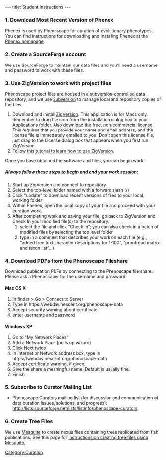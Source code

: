 ---
title: Student Instructions
---

===1. Download Most Recent Version of Phenex===

Phenex is used by Phenoscape for curation of evolutionary phenotypes.  You can find instructions for downloading and installing Phenex at the [[Phenex|Phenex homepage]].

===2. Create a SourceForge account===
We use [http://sourceforge.net/ SourceForge] to maintain our data files and you'll need a username and password to work with these files.

===3. Use ZigVersion to work with project files ===

Phenoscape project files  are housed in a subversion-controlled data repository, and we use [http://sourceforge.net/svn/?group_id=224046/ Subversion] to manage local and repository copies of the files.

# Download and install [http://zigversion.com/ ZigVersion]. This application is for Macs only. Remember to drag the icon from the installation dialog box to your Applications folder.  Also download the free, non-commercial [http://zigversion.com/ license]. This requires that you provide your name and email address, and the license file is immediately emailed to you.  Don't open this license file, just drag to the License dialog box that appears when you first run ZigVersion.
# Follow [[Data Repository Access Instructions| this tutorial to learn how to use ZigVersion.]]

Once you have obtained the software and files, you can begin work.

===== ''Always follow these steps to begin and end your work session:'' =====

#	Start up ZigVersion and connect to repository
#	Select the top-level folder named with a forward slash (/)
#	Click "update" to download recent versions of files to your local, working folder
#	Within Phenex, open the local copy of your file and proceed with your curation work.
#	After completing work and saving your file, go back to ZigVersion and Check In your modified file(s) to the repository.
##	select the file and click “Check In”; you can also check in a batch of modified files by selecting the top level folder
##	type in a comment that describes your work on each file (e.g., “added free text character descriptions for 1-100”, “proofread matrix and taxon list”…)

===4. Download PDFs from the Phenoscape Fileshare ===
Download publication PDFs by connecting to the Phenoscape file share.  Please ask a Phenoscaper for the username and password.

====Mac OS X====
# In finder > Go > Connect to Server
# Type in <nowiki>https://webdav.nescent.org/phenoscape-data</nowiki>
# Accept security warning about certificate
# enter username and password

====Windows XP====
# Go to "My Network Places"
# Add a Network Place (pulls up wizard)
# Click Next twice
# In internet or Network address box, type in <nowiki>https://webdav.nescent.org/phenoscape-data</nowiki>
# Accept certificate warning, if given.
# Give the share a meaningful name. Default is usually fine.
# Finish

===5. Subscribe to Curator Mailing List ===
* Phenoscape Curators mailing list (for discussion and communication of data curation issues, solutions, and progress):  http://lists.sourceforge.net/lists/listinfo/phenoscape-curators

===6. Create Tree Files ===

We use [http://mesquiteproject.org/mesquite/mesquite.html Mesquite] to create nexus files containing trees replicated from fish publications.  See this page for [[Creating_Tree_Files|instructions on creating tree files using Mesquite.]]

[[Category:Curation]]
